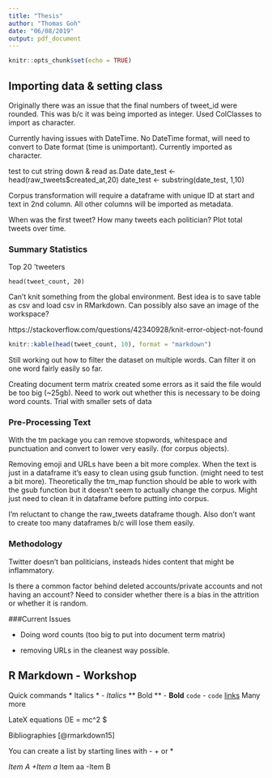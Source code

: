 ```yaml
---
title: "Thesis"
author: "Thomas Goh"
date: "06/08/2019"
output: pdf_document
---
```


```r
knitr::opts_chunk$set(echo = TRUE)
```

## Importing data & setting class

Originally there was an issue that the final numbers of tweet_id were rounded. This was b/c it was being imported as integer. Used ColClasses to import as character.

Currently having issues with DateTime. No DateTime format, will need to convert to Date format (time is unimportant). Currently imported as character. 

test to cut string down & read as.Date
date_test <- head(raw_tweets$created_at,20)
date_test <- substring(date_test, 1,10)


Corpus transformation will require a dataframe with unique ID at start and text in 2nd column. All other columns will be imported as metadata.

When was the first tweet?
How many tweets each politician?
Plot total tweets over time.

### Summary Statistics

Top 20 'tweeters

`head(tweet_count, 20)`

Can't knit something from the global environment. Best idea is to save table as csv and load csv in RMarkdown. Can possibly also save an image of the workspace?

https://stackoverflow.com/questions/42340928/knit-error-object-not-found
```r


knitr::kable(head(tweet_count, 10), format = "markdown")
```

Still working out how to filter the dataset on multiple words. Can filter it on one word fairly easily so far. 

Creating document term matrix created some errors as it said the file would be too big (~25gb). Need to work out whether this is necessary to be doing word counts. Trial with smaller sets of data

### Pre-Processing Text

With the tm package you can remove stopwords, whitespace and punctuation and convert to lower very easily. (for corpus objects).

Removing emoji and URLs have been a bit more complex. When the text is just in a dataframe it's easy to clean using gsub function. (might need to test a  bit more). Theoretically the tm_map function should be able to work with the gsub function but it doesn't seem to actually change the corpus. Might just need to clean it in dataframe before putting into corpus.

I'm reluctant to change the raw_tweets dataframe though. Also don't want to create too many dataframes b/c will lose them easily. 

### Methodology 

Twitter doesn't ban politicians, insteads hides content that might be inflammatory.

Is there a common factor behind deleted accounts/private accounts and not having an account? Need to consider whether there is a bias in the attrition or whether it is random. 

###Current Issues

- Doing word counts (too big to put into document term matrix)
 
- removing URLs in the cleanest way possible. 

## R Markdown - Workshop

Quick commands
* Italics * - *Italics*
** Bold ** - **Bold**
` code ` - `code`
[links](rmarkdown.rstudio.com)
Many more

LateX equations ($)
$E = mc^2 $

Bibliographies [@rmarkdown15]

You can create a list by starting lines with - + or *

*Item A
  +Item a
  *Item aa
-Item B

